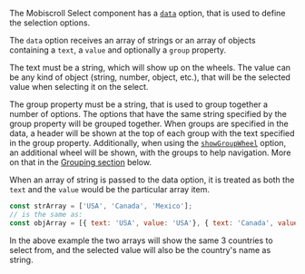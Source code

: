 The Mobiscroll Select component has a [`data`](./api#opt-data) option, that is used to define the selection options.

The `data` option receives an array of strings or an array of objects containing a `text`, a `value` and optionally a `group` property.

The text must be a string, which will show up on the wheels. The value can be any kind of object (string, number, object, etc.), that will be the selected value when selecting it on the select.

The group property must be a string, that is used to group together a number of options. The options that have the same string specified by the group property will be grouped together. When groups are specified in the data, a header will be shown at the top of each group with the text specified in the group property. Additionally, when using the [`showGroupWheel`](./api#opt-showGroupWheel) option, an additional wheel will be shown, with the groups to help navigation. More on that in the [Grouping section](#grouping) below.

When an array of string is passed to the data option, it is treated as both the `text` and the `value` would be the particular array item.

```javascript
const strArray = ['USA', 'Canada', 'Mexico'];
// is the same as:
const objArray = [{ text: 'USA', value: 'USA'}, { text: 'Canada', value: 'Canada'}, { text: 'Mexico', value: 'Mexico' }];
```

In the above example the two arrays will show the same 3 countries to select from, and the selected value will also be the country's name as string.
